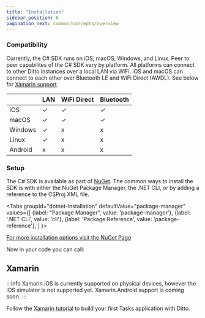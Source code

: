 ```yaml
---
title: "Installation"
sidebar_position: 6
pagination_next: common/concepts/overview
---
```



### Compatibility

Currently, the C# SDK runs on iOS, macOS, Windows, and Linux. Peer to peer
capabilites of the C# SDK vary by platform. All platforms can connect to other
Ditto instances over a local LAN via WiFi. iOS and macOS can connect to each
other over Bluetooth LE and WiFi Direct (AWDL). See below for [Xamarin support](#xamarin).

|  | LAN | WiFi Direct| Bluetooth |
|---|---| ---|---|
iOS | ✓ | ✓ | ✓| 
macOS | ✓ | ✓ | ✓ |
Windows | ✓ | x | x |
Linux | ✓  | x | x |
Android | x  | x | x |

### Setup

The C# SDK is available as part of [NuGet](https://nuget.org). The common ways to install the SDK is with either the NuGet Package Manager, the .NET CLI, or by adding a reference to the CSProj XML file.

<Tabs
  groupId="dotnet-installation"
  defaultValue="package-manager"
  values={[
    {label: "Package Manager", value: 'package-manager'},
    {label: '.NET CLI', value: 'cli'},
    {label: 'Package Reference', value: 'package-reference'},
  ]
}>
<TabItem value="package-manager">

<InstallCode framework="dotnet" variant="package-manager" />

</TabItem>
<TabItem value="cli">

<InstallCode framework="dotnet" variant="cli" />

</TabItem>
<TabItem value="package-reference">

<InstallCode framework="dotnet" variant="package-reference" />

</TabItem>
</Tabs>

[For more installation options visit the NuGet Page](https://www.nuget.org/packages/Ditto/)

Now in your code you can call:

<Snippet name="online-playground" language="csharp" />

<Snippet name="upsert" language="csharp" />

## Xamarin

:::info
Xamarin.iOS is currently supported on physical devices, however the iOS
simulator is not supported yet. Xamarin.Android support is coming soon.
:::

Follow the [Xamarin tutorial](/csharp/tutorial/xamarin/setup) to build your first Tasks application with Ditto.
